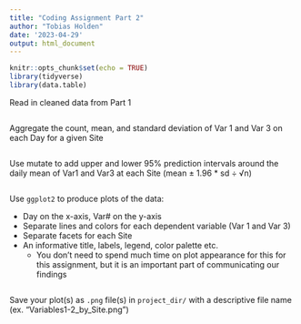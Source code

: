 ---
title: "Coding Assignment Part 2"
author: "Tobias Holden"
date: '2023-04-29'
output: html_document
---

```{r setup, include=FALSE}
knitr::opts_chunk$set(echo = TRUE)
library(tidyverse)
library(data.table)
```

Read in cleaned data from Part 1

```{r}

```

Aggregate the count, mean, and standard deviation of Var 1 and Var 3 on each Day for a given Site

```{r}

```

Use mutate to add upper and lower 95% prediction intervals around the daily mean of Var1 and Var3 at each Site  (mean ± 1.96 * sd ÷ √n)

```{r}

```

Use `ggplot2` to produce plots of the data:

* Day on the x-axis, Var# on the y-axis  
* Separate lines and colors for each dependent variable (Var 1 and Var 3)  
* Separate facets for each Site  
* An informative title, labels, legend, color palette etc.  
  * You don't need to spend much time on plot appearance for this for this assignment, but it is an important part of communicating our findings  
  
```{r}

```


Save your plot(s) as `.png` file(s) in `project_dir/` with a descriptive file name (ex. "Variables1-2_by_Site.png")


```{r}

```



